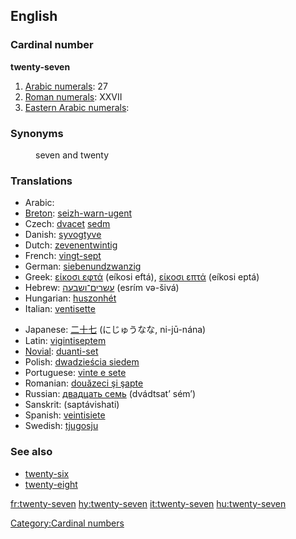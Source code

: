 ==English==

===Cardinal number===
'''twenty-seven'''

# [[w:Arabic numerals|Arabic numerals]]: 27
# [[w:Roman numerals|Roman numerals]]: XXVII
# [[w:Eastern Arabic numerals|Eastern Arabic numerals]]: {{ARchar|[[٢٧]]}}

===Synonyms===
:seven and twenty

===Translations===
{{rfc-level|Translations at L3+ (AutoFormat would have corrected level of Synonyms)}}
{{top}}
*Arabic: {{ARchar|[[سبعة وعشرين]]}} {{unicode|(sábʕa w-ʕišrí:n)}}
*[[Breton]]: [[seizh-warn-ugent]]
*Czech: [[dvacet]] [[sedm]]
*Danish: [[syvogtyve]]
*Dutch: [[zevenentwintig]]
*French: [[vingt-sept]] {{m}}
*German: [[siebenundzwanzig]]
*Greek: [[είκοσι εφτά]] (eíkosi eftá), [[είκοσι επτά]] (eíkosi eptá)
*Hebrew: [[עשרים־ושבעה]] (esrím və-šivá)
*Hungarian: [[huszonhét]]
*Italian: [[ventisette]] {{m}}
{{mid}}
*Japanese: [[二十七]] (にじゅうなな, ni-jū-nána)
*Latin: [[vigintiseptem]]
*[[Novial]]: [[duanti-set]]
*Polish: [[dwadzieścia siedem]]
*Portuguese: [[vinte e sete]] {{m}}
*Romanian: [[douăzeci şi şapte]]
*Russian: [[двадцать семь]] (dvádtsat’ sém’)
*Sanskrit: (saptávi{{m}}shati)
*Spanish: [[veintisiete]]
*Swedish: [[tjugosju]]
{{bottom}}

===See also===
*[[twenty-six]]
*[[twenty-eight]]

[[Category:Cardinal numbers]]

[[fr:twenty-seven]]
[[hy:twenty-seven]]
[[it:twenty-seven]]
[[hu:twenty-seven]]